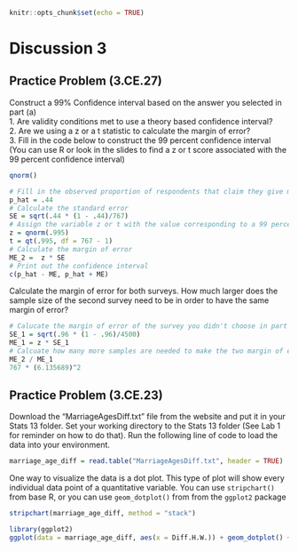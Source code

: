 ```r
knitr::opts_chunk$set(echo = TRUE)
```

# Discussion 3

## Practice Problem (3.CE.27)

Construct a 99% Confidence interval based on the answer you selected in part (a)   
1. Are validity conditions met to use a theory based confidence interval?    
2. Are we using a z or a t statistic to calculate the margin of error?  
3. Fill in the code below to construct the 99 percent confidence interval (You can use R or look in the slides to find a z or t score associated with the 99 percent confidence interval)
```r
qnorm()
```


```r
# Fill in the observed proportion of respondents that claim they give more emotional support than they receive
p_hat = .44
# Calculate the standard error
SE = sqrt(.44 * (1 - .44)/767)
# Assign the variable z or t with the value corresponding to a 99 percent confidence interval
z = qnorm(.995)  
t = qt(.995, df = 767 - 1)
# Calculate the margin of error
ME_2 =  z * SE 
# Print out the confidence interval
c(p_hat - ME, p_hat + ME)
```

Calculate the margin of error for both surveys. How much larger does the sample size of the second survey need to be in order to have the same margin of error?

```r
# Calucate the margin of error of the survey you didn't choose in part a
SE_1 = sqrt(.96 * (1 - .96)/4500)
ME_1 = z * SE_1
# Calcuate how many more samples are needed to make the two margin of errors similar to each other
ME_2 / ME_1
767 * (6.135689)^2
```

## Practice Problem (3.CE.23)

Download the "MarriageAgesDiff.txt" file from the website and put it in your Stats 13 folder. Set your working directory to the Stats 13 folder (See Lab 1 for reminder on how to do that). Run the following line of code to load the data into your environment.

```r
marriage_age_diff = read.table("MarriageAgesDiff.txt", header = TRUE)
```

One way to visualize the data is a dot plot. This type of plot will show every individual data point of a quantitative variable. You can use `stripchart()` from base R, or you can use `geom_dotplot()` from from the `ggplot2` package

```r
stripchart(marriage_age_diff, method = "stack")
```
```r
library(ggplot2)
ggplot(data = marriage_age_diff, aes(x = Diff.H.W.)) + geom_dotplot() + ylim(0, 10)
```


